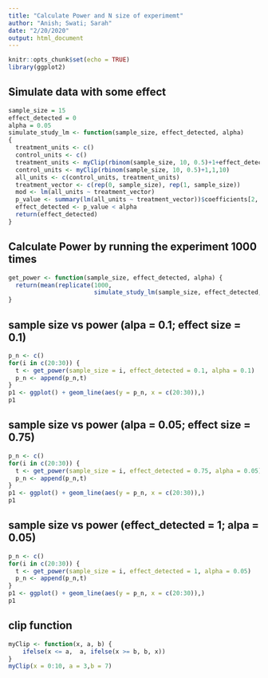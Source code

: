 ```yaml
---
title: "Calculate Power and N size of experimemt"
author: "Anish; Swati; Sarah"
date: "2/20/2020"
output: html_document
---
```


```r
knitr::opts_chunk$set(echo = TRUE)
library(ggplot2)
```

## Simulate data with some effect

```r
sample_size = 15
effect_detected = 0
alpha = 0.05
simulate_study_lm <- function(sample_size, effect_detected, alpha)
{
  treatment_units <- c()
  control_units <- c()
  treatment_units <- myClip(rbinom(sample_size, 10, 0.5)+1+effect_detected,1,10)
  control_units <- myClip(rbinom(sample_size, 10, 0.5)+1,1,10)
  all_units <- c(control_units, treatment_units)
  treatment_vector <- c(rep(0, sample_size), rep(1, sample_size))
  mod <- lm(all_units ~ treatment_vector)
  p_value <- summary(lm(all_units ~ treatment_vector))$coefficients[2, 4]
  effect_detected <- p_value < alpha
  return(effect_detected)
}
```

## Calculate Power by running the experiment 1000 times

```r
get_power <- function(sample_size, effect_detected, alpha) {
  return(mean(replicate(1000, 
                        simulate_study_lm(sample_size, effect_detected, alpha))) )
}
```

## sample size vs power (alpa = 0.1; effect size = 0.1)
```r
p_n <- c()
for(i in c(20:30)) {
  t <- get_power(sample_size = i, effect_detected = 0.1, alpha = 0.1)
  p_n <- append(p_n,t)
}
p1 <- ggplot() + geom_line(aes(y = p_n, x = c(20:30)),)
p1
```

## sample size vs power (alpa = 0.05; effect size = 0.75)
```r
p_n <- c()
for(i in c(20:30)) {
  t <- get_power(sample_size = i, effect_detected = 0.75, alpha = 0.05)
  p_n <- append(p_n,t)
}
p1 <- ggplot() + geom_line(aes(y = p_n, x = c(20:30)),)
p1
```

## sample size vs power (effect_detected = 1; alpa = 0.05)
```r
p_n <- c()
for(i in c(20:30)) {
  t <- get_power(sample_size = i, effect_detected = 1, alpha = 0.05)
  p_n <- append(p_n,t)
}
p1 <- ggplot() + geom_line(aes(y = p_n, x = c(20:30)),)
p1
```

## clip function 

```r
myClip <- function(x, a, b) {
    ifelse(x <= a,  a, ifelse(x >= b, b, x))
}
myClip(x = 0:10, a = 3,b = 7)
```

